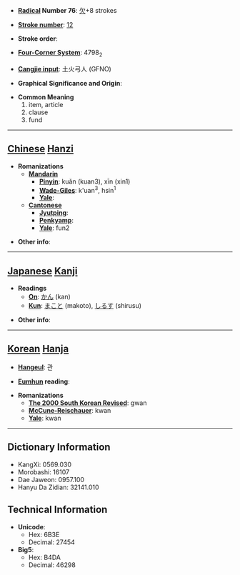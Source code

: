 * '''[[Wiktionary:Chinese radical index| Radical]] Number 76''': [[Wiktionary:Chinese radical index 欠|欠]]+8 strokes

* '''[[Wiktionary:Chinese total strokes index|Stroke number]]''': [[Wiktionary:Chinese total strokes index 12|12]]

* '''Stroke order''': 

* '''[[Wiktionary:Chinese four corner index|Four-Corner System]]''': 4798<sub>2</sub>

* '''[[Wiktionary:Chinese Cangjie index|Cangjie input]]''': 土火弓人 (GFNO)

* '''Graphical Significance and Origin''': 

* '''Common Meaning'''
*#item, article
*# clause
*# fund


----

== [[Chinese]] [[Hanzi]] ==

* '''Romanizations'''
** '''[[Mandarin]]'''
*** '''[[Pinyin]]''': kuǎn (kuan3), xīn (xin1)
*** '''[[Wade-Giles]]''': k'uan<sup>3</sup>, hsin<sup>1</sup>
*** '''[[Yale]]''': 
** '''[[Cantonese]]'''
*** '''[[Jyutping]]''':
*** '''[[Penkyamp]]''': 
*** '''[[Yale]]''': fun2

* '''Other info''': 

----

== [[Japanese]] [[Kanji]] ==

* '''Readings'''
** '''[[On]]''': [[かん]] (kan)
** '''[[Kun]]''': [[まこと]] (makoto), [[しるす]] (shirusu)

* '''Other info''':  

----

== [[Korean]] [[Hanja]] ==

* '''[[Hangeul]]''': 관

* '''[[Eumhun]] reading''': 

* '''Romanizations'''
** '''[[The 2000 South Korean Revised Romanization|The 2000 South Korean Revised]]''': gwan
** '''[[McCune-Reischauer]]''': kwan
** '''[[Yale]]''': kwan

----

== Dictionary Information ==

* KangXi: 0569.030
* Morobashi: 16107
* Dae Jaweon: 0957.100
* Hanyu Da Zidian: 32141.010

== Technical Information ==

* '''Unicode''':
** Hex: 6B3E
** Decimal: 27454
* '''Big5''':
** Hex: B4DA
** Decimal: 46298